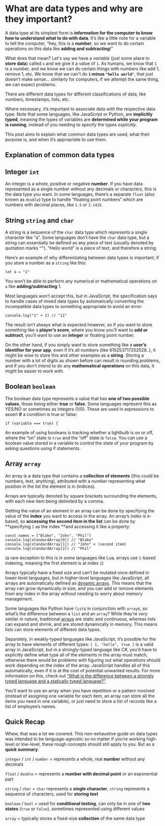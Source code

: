 # What are data types and why are they important?

A data type at its simplest form is **information for the computer to know how to understand what to do with data**. It’s like a little note for a variable to tell the computer, “hey, this is a **number**, so we want to do certain operations on this data like **adding and subtracting**!”

What does that mean? Let's say we have a _variable_ (just some place to **store data**) called `x` and we give it a value of `1`. As humans, we know that `1` is a number, and we know we can do certain things with numbers like add 1, remove 1, etc. We know that we can't do **`1` minus `"hello world"`**, that just doesn't make sense... similarly for computers, if we attempt the same thing, we can expect problems.

There are different data types for different classifications of data, like numbers, timestamps, lists, etc.

Where necessary, it’s important to associate data with the respective data type. Note that some languages, like JavaScript or Python, are **implicitly typed**, meaning the types of variables are **determined while your program is running**, instead of you needing to specify the types _explicitly_.

This post aims to explain what common data types are used, what their purpose is, and when it’s appropriate to use them.

## Explanation of common data types

## Integer `int`

An integer is a whole, positive or negative **number**. If you have data represented as a single number without any decimals or characters, this is the data type you want. In some languages, there’s a separate `float` (also known as `double`) type to handle “floating point numbers” which are numbers with decimal places, like `1.5` or `3.1415`.

## String `string` and `char`

A string is a sequence of the `char` data type which represents a single character like “a”. Some languages don’t have the `char` data type, but a string can essentially be defined as any piece of text (usually denoted by quotation marks `””`). “Hello world” is a piece of text, and therefore a string.

Here’s an example of why differentiating between data types is important; if you store a number as a `string` like this:

    let a = "1"

You won’t be able to perform any numerical or mathematical operations on `a` like **adding/subtracting** 1.

Most languages won’t accept this, but in JavaScript, the specification says to handle cases of mixed data types by automatically converting the incompatible data types to something appropriate to avoid an error:

    console.log("1" + 1) // "11"

The result isn’t always what is expected however, so if you want to store something like a **player’s score**, where you know you’ll want to **add or subtract**, you’ll want to use an **integer** or floating point number.

On the other hand, if you simply want to store something like a **user’s identifier for your app**, even if it’s all numbers (like 615253717252528..), it might be wise to store this and other examples as a **string**. Storing a number with a lot of digits as shown before can result in rounding problems, and if you don’t intend to do any **mathematical operations** on this data, it might be easier to work with.

## Boolean `boolean`

The boolean data type represents a value that has **one of two possible values**, those being either **true** or **false**. Some languages represent this as YES/NO or sometimes as integers (1/0). These are used in expressions to assert **if** a condition is true or false:

    if (variable === true) {

An example of using booleans is tracking whether a lightbulb is on or off, where the “on” state is `true` and the “off” state is `false`. You can use a boolean value stored in a variable to control the state of your program by asking questions using if statements.

## Array `array`

An array is a data type that contains a **collection of elements** (this could be numbers, text, anything), attributed with a number representing what position in the list the element is in (indices).

Arrays are typically denoted by square brackets surrounding the elements, with each new item being delimited by a comma.

Getting the value of an element in an array can be done by specifying the value of the **index** you want to access in the array. An array’s index is `0`-based, so **accessing the second item in the list** can be done by **specifying `1` as the index **and accessing it like a property:

    const names = ["Blake", "John", "Phil"]
    console.log(standardArray[0]) // "Blake"
    console.log(standardArray[1]) // "John" < (second item)
    console.log(standardArray[2]) // "Phil"

(a rare exception to this is in some languages like Lua, arrays use `1`-based indexing, meaning the first element is at index `1`)

Arrays typically have a fixed size and can’t be mutated once defined in lower-level languages, but in higher-level languages like JavaScript, all arrays are automatically defined as [dynamic arrays](https://xlinux.nist.gov/dads/HTML/dynamicarray.html). This means that the array can grow dynamically in size, and you can add or remove elements from any index in the array without needing to worry about memory management.

Some languages like Python have `list`s in conjunction with `array`s, so what’s the difference between a `list` and an `array`? While they’re _very_ similar in nature, traditional [arrays](https://en.wikipedia.org/wiki/Array_data_structure) are static and continuous, whereas lists can expand and shrink, and are stored dynamically in memory. This means lists can store elements of different data types.

Separately, in weakly-typed languages like JavaScript, it’s possible for the array to have elements of different types: `[ 1, "hello", true ]` is a valid array in JavaScript, but in a strongly-typed language like C#, you’d have to explicitly define what type all of the elements in the array must match, otherwise there would be problems with figuring out what operations should work depending on the index of the array. JavaScript handles all of this automatically, even if it is at the cost of potential unwanted results. For more information on this, check out [“What is the difference between a strongly typed language and a statically typed language?”](https://stackoverflow.com/questions/2690544/what-is-the-difference-between-a-strongly-typed-language-and-a-statically-typed).

You’ll want to use an array when you have repetition or a pattern involved (instead of assigning one variable for each item, an array can store all the items you need in one variable), or just need to store a list of records like a list of employee’s names.

## Quick Recap

Whew, that was a lot we covered. This non-exhaustive guide on data types was intended to be language-agnostic so no matter if you’re working high-level or low-level, these rough concepts should still apply to you. But as a **quick summary**:

`integer` / `int` / `number` = represents a whole, real **number** without any decimals

`float` / `double` = represents a **number with decimal point** or an exponential part

`string` / `char` = `char` represents a **single character**, `string` represents a sequence of characters, used for **storing text**

`boolean` / `bool` = used for **conditional testing**, can only be in one of **two states** (`true` or `false`), sometimes represented using different values

`array` = typically stores a fixed-size **collection** of the same data type

<!--[PROPERTIES]
- slug: 'what-are-data-types'
  title: 'What are data types?'
  description: "Understand what different data types mean and how to use them"
  image: cover.jpeg
  createdAt: 1643191130000
  location: 'posts/what-are-data-types.mdx'
  difficulty: Beginner
  readTimeMins: 4
  coverAuthor: Amador Loureiro
  coverAuthorUrl: https://unsplash.com/@amadorloureiro
  author: Nevulo
  labels:
    - programming
    - fundamentals
-->
